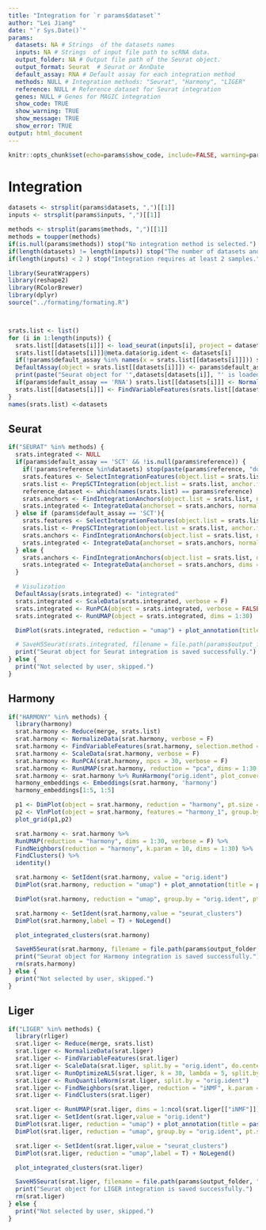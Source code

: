 ```yaml
---
title: "Integration for `r params$dataset`"
author: "Lei Jiang"
date: "`r Sys.Date()`"
params:
  datasets: NA # Strings  of the datasets names
  inputs: NA # Strings  of input file path to scRNA data.
  output_folder: NA # Output file path of the Seurat object.
  output_format: Seurat  # Seurat or AnnDate
  default_assay: RNA # Default assay for each integration method
  methods: NULL # Integration methods: "Seurat", "Harmony", "LIGER"
  reference: NULL # Reference dataset for Seurat integration
  genes: NULL # Genes for MAGIC integration
  show_code: TRUE
  show_warning: TRUE
  show_message: TRUE
  show_error: TRUE
output: html_document
---
```

```r
knitr::opts_chunk$set(echo=params$show_code, include=FALSE, warning=params$show_warning, message=params$show_message)
```
# Integration

```r
datasets <- strsplit(params$datasets, ",")[[1]]
inputs <- strsplit(params$inputs, ",")[[1]]

methods <- strsplit(params$methods, ",")[[1]]
methods = toupper(methods)
if(is.null(params$methods)) stop("No integration method is selected.")
if(length(datasets) != length(inputs)) stop("The number of datasets and files does not match.")
if(length(inputs) < 2 ) stop("Integration requires at least 2 samples.")

library(SeuratWrappers)
library(reshape2)
library(RColorBrewer)
library(dplyr)
source("../formating/formating.R")



srats.list <- list()
for (i in 1:length(inputs)) {
  srats.list[[datasets[i]]] <- load_seurat(inputs[i], project = datasets[i])
  srats.list[[datasets[i]]]@meta.data$orig.ident <- datasets[i]
  if(!params$default_assay %in% names(x = srats.list[[datasets[i]]])) stop(paste(params$default_assay, "does not exist."))
  DefaultAssay(object = srats.list[[datasets[i]]]) <- params$default_assay
  print(paste("Seurat object for '",datasets[datasets[i]], "' is loaded and default assay is set to", params$default_assay, "."))
  if(params$default_assay == 'RNA') srats.list[[datasets[i]]] <- NormalizeData(srats.list[[datasets[i]]], verbose = F)
  srats.list[[datasets[i]]] <- FindVariableFeatures(srats.list[[datasets[i]]], selection.method = "vst", nfeatures = 2000, verbose = F)
}
names(srats.list) <-datasets

```
## Seurat

```r
if("SEURAT" %in% methods) {
  srats.integrated <- NULL
  if(params$default_assay == 'SCT' && !is.null(params$reference)) {
    if(!params$reference %in%datasets) stop(paste(params$reference, "does not exist."))
    srats.features <- SelectIntegrationFeatures(object.list = srats.list, nfeatures = 3000) 
    srats.list <- PrepSCTIntegration(object.list = srats.list, anchor.features = srats.features, verbose = FALSE) 
    reference_dataset <- which(names(srats.list) == params$reference)
    srats.anchors <- FindIntegrationAnchors(object.list = srats.list, normalization.method = "SCT", anchor.features = srats.features, reference = reference_dataset)
    srats.integrated <- IntegrateData(anchorset = srats.anchors, normalization.method = "SCT")
  } else if (params$default_assay == 'SCT'){
    srats.features <- SelectIntegrationFeatures(object.list = srats.list, nfeatures = 3000) 
    srats.list <- PrepSCTIntegration(object.list = srats.list, anchor.features = srats.features, verbose = FALSE) 
    srats.anchors <- FindIntegrationAnchors(object.list = srats.list, normalization.method = "SCT", anchor.features = srats.features)
    srats.integrated <- IntegrateData(anchorset = srats.anchors, normalization.method = "SCT")
  } else {
    srats.anchors <- FindIntegrationAnchors(object.list = srats.list, dims = 1:30)
    srats.integrated <- IntegrateData(anchorset = srats.anchors, dims = 1:30)
  }

  # Visulization
  DefaultAssay(srats.integrated) <- "integrated"
  srats.integrated <- ScaleData(srats.integrated, verbose = F)
  srats.integrated <- RunPCA(object = srats.integrated, verbose = FALSE) 
  srats.integrated <- RunUMAP(object = srats.integrated, dims = 1:30) 

  DimPlot(srats.integrated, reduction = "umap") + plot_annotation(title = paste(sapply(datasets, paste, collapse = ":"), collapse = ", "), " after Seurat integration")

  # SaveH5Seurat(srats.integrated, filename = file.path(params$output_folder, "seurat_integrated.h5Seurat", fsep = '/'), overwrite = TRUE, verbose = FALSE)
  print("Seurat object for Seurat integration is saved successfully.")
} else {
  print("Not selected by user, skipped.")
}
```
## Harmony

```r
if("HARMONY" %in% methods) {
  library(harmony)
  srat.harmony <- Reduce(merge, srats.list)
  srat.harmony <- NormalizeData(srat.harmony, verbose = F)
  srat.harmony <- FindVariableFeatures(srat.harmony, selection.method = "vst", nfeatures = 2000, verbose = F)
  srat.harmony <- ScaleData(srat.harmony, verbose = F)
  srat.harmony <- RunPCA(srat.harmony, npcs = 30, verbose = F)
  srat.harmony <- RunUMAP(srat.harmony, reduction = "pca", dims = 1:30, verbose = F)
  srat.harmony <- srat.harmony %>% RunHarmony("orig.ident", plot_convergence = T)
  harmony_embeddings <- Embeddings(srat.harmony, 'harmony')
  harmony_embeddings[1:5, 1:5]

  p1 <- DimPlot(object = srat.harmony, reduction = "harmony", pt.size = .1, group.by = "orig.ident") + NoLegend()
  p2 <- VlnPlot(object = srat.harmony, features = "harmony_1", group.by = "orig.ident", pt.size = .1) + NoLegend()
  plot_grid(p1,p2)

  srat.harmony <- srat.harmony %>% 
  RunUMAP(reduction = "harmony", dims = 1:30, verbose = F) %>% 
  FindNeighbors(reduction = "harmony", k.param = 10, dims = 1:30) %>% 
  FindClusters() %>% 
  identity()

  srat.harmony <- SetIdent(srat.harmony, value = "orig.ident")
  DimPlot(srat.harmony, reduction = "umap") + plot_annotation(title = paste(sapply(datasets, paste, collapse = ":"), collapse = ", "), " after Harmony integration")

  DimPlot(srat.harmony, reduction = "umap", group.by = "orig.ident", pt.size = .1, split.by = 'orig.ident') + NoLegend()

  srat.harmony <- SetIdent(srat.harmony,value = "seurat_clusters")
  DimPlot(srat.harmony,label = T) + NoLegend()

  plot_integrated_clusters(srat.harmony)

  SaveH5Seurat(srat.harmony, filename = file.path(params$output_folder, "harmony_integrated.h5Seurat", fsep = '/'), overwrite = TRUE, verbose = FALSE)
  print("Seurat object for Harmony integration is saved successfully.")
  rm(srats.harmony)
} else {
  print("Not selected by user, skipped.")
}
```
## Liger

```r
if("LIGER" %in% methods) {
  library(rliger)
  srat.liger <- Reduce(merge, srats.list)
  srat.liger <- NormalizeData(srat.liger)
  srat.liger <- FindVariableFeatures(srat.liger)
  srat.liger <- ScaleData(srat.liger, split.by = "orig.ident", do.center = F)
  srat.liger <- RunOptimizeALS(srat.liger, k = 30, lambda = 5, split.by = "orig.ident") ## this one takes a while
  srat.liger <- RunQuantileNorm(srat.liger, split.by = "orig.ident")
  srat.liger <- FindNeighbors(srat.liger, reduction = "iNMF", k.param = 10, dims = 1:30)
  srat.liger <- FindClusters(srat.liger)

  srat.liger <- RunUMAP(srat.liger, dims = 1:ncol(srat.liger[["iNMF"]]), reduction = "iNMF", verbose = F)
  srat.liger <- SetIdent(srat.liger,value = "orig.ident")
  DimPlot(srat.liger, reduction = "umap") + plot_annotation(title = paste(sapply(datasets, paste, collapse = ":"), collapse = ", "), " after LIGER integration")
  DimPlot(srat.liger, reduction = "umap", group.by = "orig.ident", pt.size = .1, split.by = 'orig.ident') + NoLegend()

  srat.liger <- SetIdent(srat.liger,value = "seurat_clusters")
  DimPlot(srat.liger, reduction = "umap",label = T) + NoLegend()

  plot_integrated_clusters(srat.liger)

  SaveH5Seurat(srat.liger, filename = file.path(params$output_folder, "liger_integrated.h5Seurat", fsep = '/'), overwrite = TRUE, verbose = FALSE)
  print("Seurat object for LIGER integration is saved successfully.")
  rm(srat.liger)
} else {
  print("Not selected by user, skipped.")
}
```

